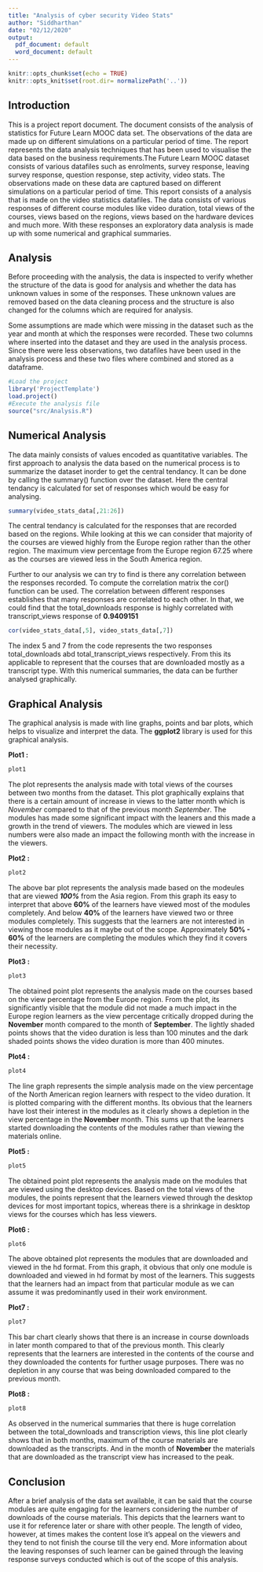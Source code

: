 ```yaml
---
title: "Analysis of cyber security Video Stats"
author: "Siddharthan"
date: "02/12/2020"
output:
  pdf_document: default
  word_document: default
---
```


```r
knitr::opts_chunk$set(echo = TRUE)
knitr::opts_knit$set(root.dir= normalizePath('..'))
```

## Introduction

This is a project report document. The document consists of the analysis of statistics for Future Learn MOOC data set. The observations of the data are made up on different simulations on a particular period of time. The report represents the data analysis techniques that has been used to visualise the data based on the business requirements.The Future Learn MOOC dataset consists of various datafiles such as enrolments, survey response, leaving survey response, question response, step activity, video stats. The observations made on these data are captured based on different simulations on a particular period of time. This report consists of a analysis that is made on the video statistics datafiles. The data consists of various responses of different course modules like video duration, total views of the courses, views based on the regions, views based on the hardware devices and much more. With these responses an exploratory data analysis is made up with some numerical and graphical summaries. 

## Analysis

Before proceeding with the analysis, the data is inspected to verify whether the structure of the data is good for analysis and whether the data has unknown values in some of the responses. These unknown values are removed based on the data cleaning process and the structure is also changed for the columns which are required for analysis. 

Some assumptions are made which were missing in the dataset such as the year and month at which the responses were recorded. These two columns where inserted into the dataset and they are used in the analysis process. Since there were less observations, two datafiles have been used in the analysis process and these two files where combined and stored as a dataframe.

```r
#Load the project
library('ProjectTemplate')
load.project()
#Execute the analysis file
source("src/Analysis.R")
```

## Numerical Analysis

The data mainly consists of values encoded as quantitative variables. The first approach to analysis the data based on the numerical process is to summarize the dataset inorder to get the central tendancy. It can be done by calling the summary() function over the dataset. Here the central tendancy is calculated for set of responses which would be easy for analysing.


```r
summary(video_stats_data[,21:26])
```

The central tendancy is calculated for the responses that are recorded based on the regions. While looking at this we can consider that majority of the courses are viewed highly from the Europe region rather than the other region. The maximum view percentage from the Europe region 67.25 where as the courses are viewed less in the South America region.

Further to our analysis we can try to find is there any correlation between the responses recorded. To compute the correlation matrix the cor() function can be used. The correlation between different responses establishes that many responses are correlated to each other. In that, we could find that the total_downloads response is highly correlated with transcript_views response of **0.9409151**

```r
cor(video_stats_data[,5], video_stats_data[,7])
```

The index 5 and 7 from the code represents the two responses total_downloads abd total_transcript_views respectively. From this its applicable to represent that the courses that are downloaded mostly as a transcript type. With this numerical summaries, the data can be further analysed graphically.

## Graphical Analysis

The graphical analysis is made with line graphs, points and bar plots, which helps to visualize and interpret the data. The **ggplot2** library is used for this graphical analysis.

**Plot1 :**

```r
plot1
```

The plot represents the analysis made with total views of the courses between two months from the dataset. This plot graphically explains that there is a certain amount of increase in views to the latter month which is *November* compared to that of the previous month *September*. The modules has made some significant impact with the leaners and this made a growth in the trend  of viewers. The modules which are viewed in less numbers were also made an impact the following month with the increase in the viewers.

**Plot2 :**

```r
plot2
```

The above bar plot represents the analysis made based on the modeules that are viewed ***100%*** from the Asia region. From this graph its easy to interpret that above **60%** of the learners have viewed most of the modules completely. And below **40%** of the learners have viewed two or three modules completely. This suggests that the learners are not interested in viewing those modules as it maybe out of the scope. Approximately **50% - 60%** of the learners are completing the modules which they find it covers their necessity.

**Plot3 :**

```r
plot3
```

The obtained point plot represents the analysis made on the courses based on the view percentage from the Europe region. From the plot, its significantly visible that the module did not made a much impact in the Europe region learners as the view percentage critically dropped during the **November** month compared to the month of **September**. The lightly shaded points shows that the video duration is less than 100 minutes and the dark shaded points shows the video duration is more than 400 minutes.

**Plot4 :**

```r
plot4
```

The line graph represents the simple analysis made on the view percentage of the North American region learners with respect to the video duration. It is plotted comparing with the different months. Its obvious that the learners have lost their interest in the modules as it clearly shows a depletion in the view percentage in the **November** month. This sums up that the learners started downloading the contents of the modules rather than viewing the materials online.

**Plot5 :**

```r
plot5
```

The obtained point plot represents the analysis made on the modules that are viewed using the desktop devices. Based on the total views of the modules, the points represent that the learners viewed through the desktop devices for most important topics, whereas there is a shrinkage in desktop views for the courses which has less viewers.

**Plot6 :**

```r
plot6
```

The above obtained plot represents the modules that are downloaded and viewed in the hd format. From this graph, it obvious that only one module is downloaded and viewed in hd format by most of the learners. This suggests that the learners had an impact from that particular module as we can assume it was predominantly used in their work environment.

**Plot7 :**

```r
plot7
```

This bar chart clearly shows that there is an increase in course downloads in later month compared to that of the previous month. This clearly represents that the learners are interested in the contents of the course and they downloaded the contents for further usage purposes. There was no depletion in any course that was being downloaded compared to the previous month.

**Plot8 :**

```r
plot8

```

As observed in the numerical summaries that there is huge correlation between the total_downloads and transcription views, this line plot clearly shows that in both months, maximum of the course materials are downloaded as the transcripts. And in the month of **November** the materials that are downloaded as the transcript view has increased to the peak.


## Conclusion

After a brief analysis of the data set available, it can be said that the course modules are quite engaging for the learners considering the number of downloads of the course materials. This depicts that the learners want to use it for reference later or share with other people. The length of video,
however, at times makes the content lose it’s appeal on the viewers and they tend to not finish the course till the very end. More information about the leaving responses of such learner can be gained through the leaving response surveys conducted which is out of the scope of this analysis.